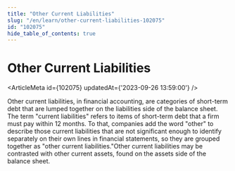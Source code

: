 ```yaml
---
title: "Other Current Liabilities"
slug: "/en/learn/other-current-liabilities-102075"
id: "102075"
hide_table_of_contents: true
---
```



# Other Current Liabilities

<ArticleMeta id={102075} updatedAt={'2023-09-26 13:59:00'} />
<div className='border-solid border-b border-t-0 my-4 border-[var(--ifm-color-gray-300)]' />

Other current liabilities, in financial accounting, are categories of short-term debt that are lumped together on the liabilities side of the balance sheet. The term "current liabilities" refers to items of short-term debt that a firm must pay within 12 months. To that, companies add the word "other" to describe those current liabilities that are not significant enough to identify separately on their own lines in financial statements, so they are grouped together as "other current liabilities."Other current liabilities may be contrasted with other current assets, found on the assets side of the balance sheet.
